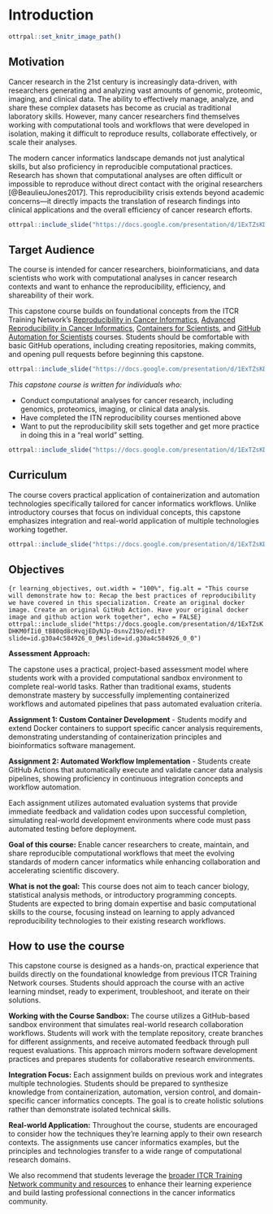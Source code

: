 # Introduction

```r
ottrpal::set_knitr_image_path()
```

## Motivation

Cancer research in the 21st century is increasingly data-driven, with researchers generating and analyzing vast amounts of genomic, proteomic, imaging, and clinical data. The ability to effectively manage, analyze, and share these complex datasets has become as crucial as traditional laboratory skills. However, many cancer researchers find themselves working with computational tools and workflows that were developed in isolation, making it difficult to reproduce results, collaborate effectively, or scale their analyses.

The modern cancer informatics landscape demands not just analytical skills, but also proficiency in reproducible computational practices. Research has shown that computational analyses are often difficult or impossible to reproduce without direct contact with the original researchers [@BeaulieuJones2017]. This reproducibility crisis extends beyond academic concerns—it directly impacts the translation of research findings into clinical applications and the overall efficiency of cancer research efforts.

```r
ottrpal::include_slide("https://docs.google.com/presentation/d/1ExTZsKDHKM0fIi0_tB80qd8cHvqjEDyNJp-OsnvZ19o/edit?slide=id.g30a4bb0444d_0_948#slide=id.g30a4bb0444d_0_948")
```

## Target Audience

The course is intended for cancer researchers, bioinformaticians, and data scientists who work with computational analyses in cancer research contexts and want to enhance the reproducibility, efficiency, and shareability of their work.

This capstone course builds on foundational concepts from the ITCR Training Network's [Reproducibility in Cancer Informatics](https://jhudatascience.org/Reproducibility_in_Cancer_Informatics/introduction.html), [Advanced Reproducibility in Cancer Informatics](https://jhudatascience.org/Adv_Reproducibility_in_Cancer_Informatics/introduction.html), [Containers for Scientists](https://hutchdatascience.org/Containers_for_Scientists/), and [GitHub Automation for Scientists](https://hutchdatascience.org/GitHub_Automation_for_Scientists/) courses. Students should be comfortable with basic GitHub operations, including creating repositories, making commits, and opening pull requests before beginning this capstone.


```r
ottrpal::include_slide("https://docs.google.com/presentation/d/1ExTZsKDHKM0fIi0_tB80qd8cHvqjEDyNJp-OsnvZ19o/edit?slide=id.g366a6ed3497_0_211#slide=id.g366a6ed3497_0_211")
```

_This capstone course is written for individuals who:_

- Conduct computational analyses for cancer research, including genomics, proteomics, imaging, or clinical data analysis.
- Have completed the ITN reproducibility courses mentioned above
- Want to put the reproducibility skill sets together and get more practice in doing this in a “real world” setting.


```r
ottrpal::include_slide("https://docs.google.com/presentation/d/1ExTZsKDHKM0fIi0_tB80qd8cHvqjEDyNJp-OsnvZ19o/edit?slide=id.g30a4c584926_0_5#slide=id.g30a4c584926_0_5")
```



## Curriculum

The course covers practical application of containerization and automation technologies specifically tailored for cancer informatics workflows. Unlike introductory courses that focus on individual concepts, this capstone emphasizes integration and real-world application of multiple technologies working together.


```r
ottrpal::include_slide("https://docs.google.com/presentation/d/1ExTZsKDHKM0fIi0_tB80qd8cHvqjEDyNJp-OsnvZ19o/edit?slide=id.g366a6ed3497_0_0#slide=id.g366a6ed3497_0_0")
```

## Objectives

```{r learning_objectives, out.width = "100%", fig.alt = "This course will demonstrate how to:
Recap the best practices of reproducibility we have covered in this specialization. Create an original docker image. Create an original GitHub Action. Have your original docker image and github action work together", echo = FALSE}
ottrpal::include_slide("https://docs.google.com/presentation/d/1ExTZsKDHKM0fIi0_tB80qd8cHvqjEDyNJp-OsnvZ19o/edit?slide=id.g30a4c584926_0_0#slide=id.g30a4c584926_0_0")
```

**Assessment Approach:**

The capstone uses a practical, project-based assessment model where students work with a provided computational sandbox environment to complete real-world tasks. Rather than traditional exams, students demonstrate mastery by successfully implementing containerized workflows and automated pipelines that pass automated evaluation criteria.

**Assignment 1: Custom Container Development** - Students modify and extend Docker containers to support specific cancer analysis requirements, demonstrating understanding of containerization principles and bioinformatics software management.

**Assignment 2: Automated Workflow Implementation** - Students create GitHub Actions that automatically execute and validate cancer data analysis pipelines, showing proficiency in continuous integration concepts and workflow automation.

Each assignment utilizes automated evaluation systems that provide immediate feedback and validation codes upon successful completion, simulating real-world development environments where code must pass automated testing before deployment.

**Goal of this course:**
Enable cancer researchers to create, maintain, and share reproducible computational workflows that meet the evolving standards of modern cancer informatics while enhancing collaboration and accelerating scientific discovery.

**What is not the goal:**
This course does not aim to teach cancer biology, statistical analysis methods, or introductory programming concepts. Students are expected to bring domain expertise and basic computational skills to the course, focusing instead on learning to apply advanced reproducibility technologies to their existing research workflows.

## How to use the course

This capstone course is designed as a hands-on, practical experience that builds directly on the foundational knowledge from previous ITCR Training Network courses. Students should approach the course with an active learning mindset, ready to experiment, troubleshoot, and iterate on their solutions.

**Working with the Course Sandbox:**
The course utilizes a GitHub-based sandbox environment that simulates real-world research collaboration workflows. Students will work with the template repository, create branches for different assignments, and receive automated feedback through pull request evaluations. This approach mirrors modern software development practices and prepares students for collaborative research environments.

**Integration Focus:**
Each assignment builds on previous work and integrates multiple technologies. Students should be prepared to synthesize knowledge from containerization, automation, version control, and domain-specific cancer informatics concepts. The goal is to create holistic solutions rather than demonstrate isolated technical skills.

**Real-world Application:**
Throughout the course, students are encouraged to consider how the techniques they're learning apply to their own research contexts. The assignments use cancer informatics examples, but the principles and technologies transfer to a wide range of computational research domains.

We also recommend that students leverage the [broader ITCR Training Network community and resources](https://www.itcrtraining.org/) to enhance their learning experience and build lasting professional connections in the cancer informatics community.

